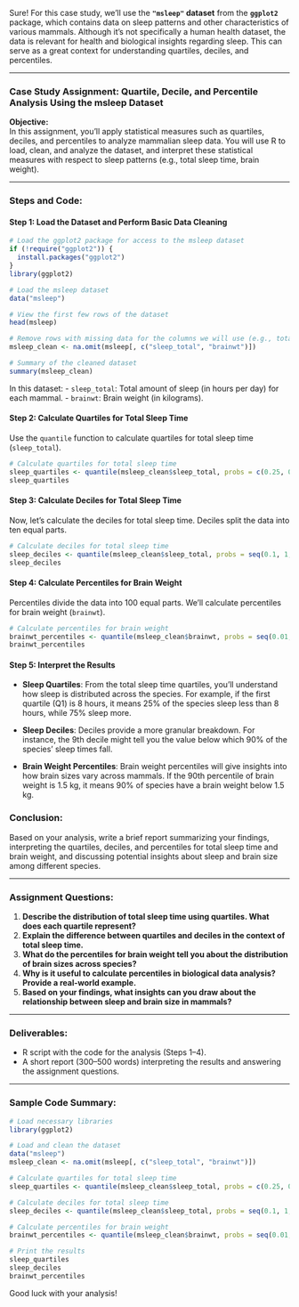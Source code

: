 Sure! For this case study, we'll use the **`"msleep"` dataset** from the **`ggplot2`** package, which contains data on sleep patterns and other characteristics of various mammals. Although it's not specifically a human health dataset, the data is relevant for health and biological insights regarding sleep. This can serve as a great context for understanding quartiles, deciles, and percentiles.

---

### **Case Study Assignment: Quartile, Decile, and Percentile Analysis Using the msleep Dataset**

**Objective:**  
In this assignment, you'll apply statistical measures such as quartiles, deciles, and percentiles to analyze mammalian sleep data. You will use R to load, clean, and analyze the dataset, and interpret these statistical measures with respect to sleep patterns (e.g., total sleep time, brain weight).

---

### **Steps and Code:**

#### Step 1: Load the Dataset and Perform Basic Data Cleaning

```r
# Load the ggplot2 package for access to the msleep dataset
if (!require("ggplot2")) {
  install.packages("ggplot2")
}
library(ggplot2)

# Load the msleep dataset
data("msleep")

# View the first few rows of the dataset
head(msleep)

# Remove rows with missing data for the columns we will use (e.g., total sleep time and brain weight)
msleep_clean <- na.omit(msleep[, c("sleep_total", "brainwt")])

# Summary of the cleaned dataset
summary(msleep_clean)
```

In this dataset:
- `sleep_total`: Total amount of sleep (in hours per day) for each mammal.
- `brainwt`: Brain weight (in kilograms).

#### Step 2: Calculate Quartiles for Total Sleep Time

Use the `quantile` function to calculate quartiles for total sleep time (`sleep_total`).

```r
# Calculate quartiles for total sleep time
sleep_quartiles <- quantile(msleep_clean$sleep_total, probs = c(0.25, 0.5, 0.75))
sleep_quartiles
```

#### Step 3: Calculate Deciles for Total Sleep Time

Now, let's calculate the deciles for total sleep time. Deciles split the data into ten equal parts.

```r
# Calculate deciles for total sleep time
sleep_deciles <- quantile(msleep_clean$sleep_total, probs = seq(0.1, 1, by = 0.1))
sleep_deciles
```

#### Step 4: Calculate Percentiles for Brain Weight

Percentiles divide the data into 100 equal parts. We'll calculate percentiles for brain weight (`brainwt`).

```r
# Calculate percentiles for brain weight
brainwt_percentiles <- quantile(msleep_clean$brainwt, probs = seq(0.01, 1, by = 0.01))
brainwt_percentiles
```

#### Step 5: Interpret the Results

- **Sleep Quartiles**: From the total sleep time quartiles, you'll understand how sleep is distributed across the species. For example, if the first quartile (Q1) is 8 hours, it means 25% of the species sleep less than 8 hours, while 75% sleep more.

- **Sleep Deciles**: Deciles provide a more granular breakdown. For instance, the 9th decile might tell you the value below which 90% of the species' sleep times fall.

- **Brain Weight Percentiles**: Brain weight percentiles will give insights into how brain sizes vary across mammals. If the 90th percentile of brain weight is 1.5 kg, it means 90% of species have a brain weight below 1.5 kg.

### **Conclusion:**
Based on your analysis, write a brief report summarizing your findings, interpreting the quartiles, deciles, and percentiles for total sleep time and brain weight, and discussing potential insights about sleep and brain size among different species.

---

### **Assignment Questions:**

1. **Describe the distribution of total sleep time using quartiles. What does each quartile represent?**
2. **Explain the difference between quartiles and deciles in the context of total sleep time.**
3. **What do the percentiles for brain weight tell you about the distribution of brain sizes across species?**
4. **Why is it useful to calculate percentiles in biological data analysis? Provide a real-world example.**
5. **Based on your findings, what insights can you draw about the relationship between sleep and brain size in mammals?**

---

### **Deliverables:**

- R script with the code for the analysis (Steps 1–4).
- A short report (300–500 words) interpreting the results and answering the assignment questions.

---

### Sample Code Summary:

```r
# Load necessary libraries
library(ggplot2)

# Load and clean the dataset
data("msleep")
msleep_clean <- na.omit(msleep[, c("sleep_total", "brainwt")])

# Calculate quartiles for total sleep time
sleep_quartiles <- quantile(msleep_clean$sleep_total, probs = c(0.25, 0.5, 0.75))

# Calculate deciles for total sleep time
sleep_deciles <- quantile(msleep_clean$sleep_total, probs = seq(0.1, 1, by = 0.1))

# Calculate percentiles for brain weight
brainwt_percentiles <- quantile(msleep_clean$brainwt, probs = seq(0.01, 1, by = 0.01))

# Print the results
sleep_quartiles
sleep_deciles
brainwt_percentiles
```

Good luck with your analysis!